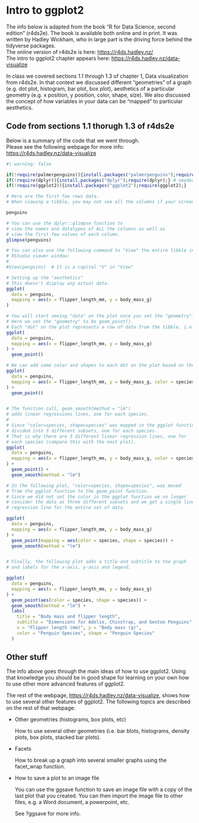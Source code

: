 # <yrChapterNumber></yrChapterNumber> Intro to ggplot2

The info below is adapted from the book "R for Data Science, second edition" (r4ds2e).
The book is available both online and
in print.  It was written by Hadley Wickham, who in large part is the driving
force behind the tidyverse packages.  
The online version of r4ds2e is here:&nbsp;<https://r4ds.hadley.nz/>  
The intro to ggplot2 chapter appears here:&nbsp;<https://r4ds.hadley.nz/data-visualize>

In class we covered sections 1.1 through 1.3 of chapter 1, Data visualization 
from r4ds2e. In that context we discussed different "geometries" of a graph (e.g. dot plot, 
histogram, bar plot, box plot), aesthetics of a particular 
geometry (e.g. x position, y position, color, shape, size). We also discussed
the concept of how variables in your data can be "mapped" to particular
aesthetics.

## Code from sections 1.1 thorugh 1.3 of r4ds2e

Below is a summary of the code that we went through.  
Please see the following webpage for more info:  <https://r4ds.hadley.nz/data-visualize>

```r
#| warning: false

if(!require(palmerpenguins)){install.packages("palmerpenguins");require(palmerpenguins);}
if(!require(dplyr)){install.packages("dplyr");require(dplyr);} # needed for glimpse
if(!require(ggplot2)){install.packages("ggplot2");require(ggplot2);}
```

```r
# Here are the first few rows data.
# When viewing a tibble, you may not see all the columns if your screen is too narrow.

penguins

# You can use the dplyr::glimpse function to 
# view the names and datatypes of ALL the columns as well as 
# view the first few values of each column.
glimpse(penguins)

# You can also use the following command to "View" the entire tibble in the 
# RStudio viewer window:
#
#View(penguins)  # It is a capital "V" in "View"

# Setting up the "aesthetics"
# This doesn't display any actual data.
ggplot(
  data = penguins,
  mapping = aes(x = flipper_length_mm, y = body_mass_g)
)

# You will start seeing "data" on the plot once you set the "geometry".
# Here we set the "geometry" to be geom_point().
# Each "dot" on the plot represents a row of data from the tibble, i.e. one penguin.
ggplot(
  data = penguins,
  mapping = aes(x = flipper_length_mm, y = body_mass_g)
) +
  geom_point()

# We can add some color and shapes to each dot on the plot based on the species.
ggplot(
  data = penguins,
  mapping = aes(x = flipper_length_mm, y = body_mass_g, color = species, shape=species)
) +
  geom_point()


# The function call, geom_smooth(method = "lm") 
# adds linear regressions lines, one for each species. 
#
# Since "color=species, shape=species" was mapped in the ggplot function, the data was
# divided into 3 different subsets, one for each species. 
# That is why there are 3 different linear regression lines, one for
# each species (compare this with the next plot).
ggplot(
  data = penguins,
  mapping = aes(x = flipper_length_mm, y = body_mass_g, color = species, shape=species)
) +
  geom_point() +
  geom_smooth(method = "lm")

# In the following plot, "color=species, shape=species", was moved
# from the ggplot function to the geom_point function.
# Since we did not set the color in the ggplot function we no longer
# consider the data as three different subsets and we get a single linear 
# regression line for the entire set of data.

ggplot(
  data = penguins,
  mapping = aes(x = flipper_length_mm, y = body_mass_g)
) +
  geom_point(mapping = aes(color = species, shape = species)) +
  geom_smooth(method = "lm")


# Finally, the following plot adds a title and subtitle to the graph
# and labels for the x-axis, y-axis and legend.

ggplot(
  data = penguins,
  mapping = aes(x = flipper_length_mm, y = body_mass_g)
) +
  geom_point(aes(color = species, shape = species)) +
  geom_smooth(method = "lm") +
  labs(
    title = "Body mass and flipper length",
    subtitle = "Dimensions for Adelie, Chinstrap, and Gentoo Penguins",
    x = "Flipper length (mm)", y = "Body mass (g)",
    color = "Penguin Species", shape = "Penguin Species"
  )
```


## Other stuff

The info above goes through the main ideas of how to use ggplot2.
Using that knowledge you should be in good shape for learning on your own
how to use other more advanced features of ggplot2. 

The rest of the webpage, <https://r4ds.hadley.nz/data-visualize>,
shows how to use several other features of ggplot2. 
The following topics are described on the rest of that webpage:

- Other geometries (histograms, box plots, etc)

  How to use several other geometries
  (i.e. bar blots, histograms, density plots, box plots, stacked bar plots).

- Facets

  How to break up a graph into several smaller graphs using 
  the facet_wrap function.

- How to save a plot to an image file

  You can use the ggsave function to save an image file with a copy of the 
  last plot that you created. You can then import the image file to other
  files, e.g. a Word document, a powerpoint, etc.

  See ?ggsave for more info. 


